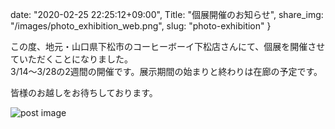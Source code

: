 date: "2020-02-25 22:25:12+09:00",
Title: "個展開催のお知らせ",
share_img: "/images/photo_exhibition_web.png",
slug: "photo-exhibition"
}

この度、地元・山口県下松市のコーヒーボーイ下松店さんにて、個展を開催させていただくことになりました。<br />
3/14〜3/28の2週間の開催です。展示期間の始まりと終わりは在廊の予定です。

皆様のお越しをお待ちしております。

<img src="/images/photo_exhibition_web.png" alt="post image" />